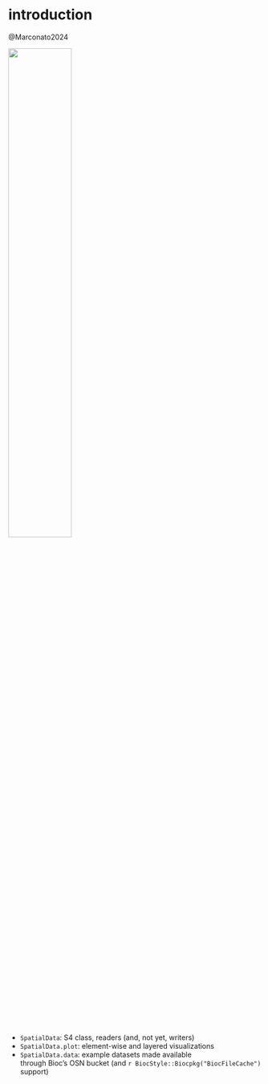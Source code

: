 # introduction

@Marconato2024

![](images/SpatialData.png){width=50%}

- `SpatialData`: S4 class, readers (and, not yet, writers)
- `SpatialData.plot`: element-wise and layered visualizations
- `SpatialData.data`: example datasets made available  
through Bioc's OSN bucket (and `r BiocStyle::Biocpkg("BiocFileCache")` support)
